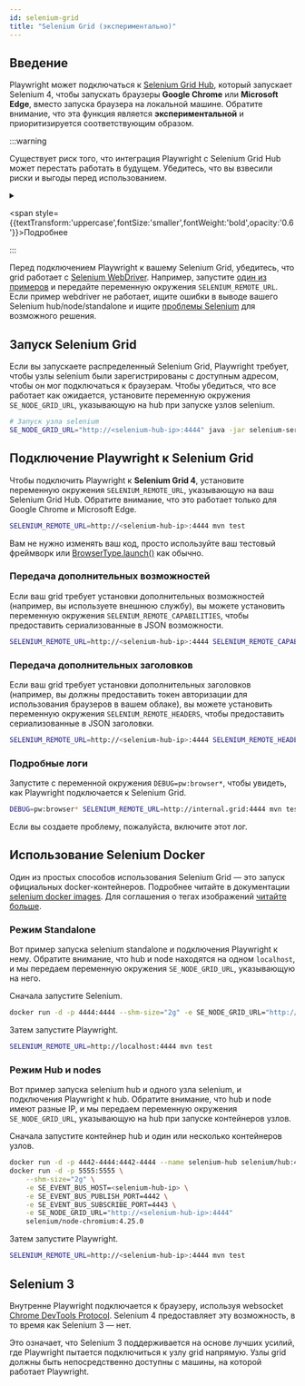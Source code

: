 ```yaml
---
id: selenium-grid
title: "Selenium Grid (экспериментально)"
---
```


## Введение

Playwright может подключаться к [Selenium Grid Hub](https://www.selenium.dev/documentation/grid/), который запускает Selenium 4, чтобы запускать браузеры **Google Chrome** или **Microsoft Edge**, вместо запуска браузера на локальной машине. Обратите внимание, что эта функция является **экспериментальной** и приоритизируется соответствующим образом.

:::warning

Существует риск того, что интеграция Playwright с Selenium Grid Hub может перестать работать в будущем. Убедитесь, что вы взвесили риски и выгоды перед использованием.

<details>

<summary>

<span style={{textTransform:'uppercase',fontSize:'smaller',fontWeight:'bold',opacity:'0.6'}}>Подробнее</span>

</summary>

Внутренне Playwright подключается к браузеру, используя websocket [Chrome DevTools Protocol](https://chromedevtools.github.io/devtools-protocol/). Selenium 4 в настоящее время предоставляет эту возможность. Однако, [в будущем это может измениться](https://github.com/SeleniumHQ/selenium/issues/11590#issuecomment-1436113950). Если Selenium откажется от этой возможности, Playwright перестанет работать с ним.

</details>
:::

Перед подключением Playwright к вашему Selenium Grid, убедитесь, что grid работает с [Selenium WebDriver](https://www.selenium.dev/documentation/webdriver/). Например, запустите [один из примеров](https://github.com/SeleniumHQ/selenium/tree/trunk/javascript/node/selenium-webdriver/example) и передайте переменную окружения `SELENIUM_REMOTE_URL`. Если пример webdriver не работает, ищите ошибки в выводе вашего Selenium hub/node/standalone и ищите [проблемы Selenium](https://github.com/SeleniumHQ/selenium/issues) для возможного решения.

## Запуск Selenium Grid

Если вы запускаете распределенный Selenium Grid, Playwright требует, чтобы узлы selenium были зарегистрированы с доступным адресом, чтобы он мог подключаться к браузерам. Чтобы убедиться, что все работает как ожидается, установите переменную окружения `SE_NODE_GRID_URL`, указывающую на hub при запуске узлов selenium.

```bash
# Запуск узла selenium
SE_NODE_GRID_URL="http://<selenium-hub-ip>:4444" java -jar selenium-server-<version>.jar node
```

## Подключение Playwright к Selenium Grid

Чтобы подключить Playwright к **Selenium Grid 4**, установите переменную окружения `SELENIUM_REMOTE_URL`, указывающую на ваш Selenium Grid Hub. Обратите внимание, что это работает только для Google Chrome и Microsoft Edge.

```bash
SELENIUM_REMOTE_URL=http://<selenium-hub-ip>:4444 mvn test
```

Вам не нужно изменять ваш код, просто используйте ваш тестовый фреймворк или [BrowserType.launch()](/api/class-browsertype.mdx#browser-type-launch) как обычно.

### Передача дополнительных возможностей

Если ваш grid требует установки дополнительных возможностей (например, вы используете внешнюю службу), вы можете установить переменную окружения `SELENIUM_REMOTE_CAPABILITIES`, чтобы предоставить сериализованные в JSON возможности.

```bash
SELENIUM_REMOTE_URL=http://<selenium-hub-ip>:4444 SELENIUM_REMOTE_CAPABILITIES="{'mygrid:options':{os:'windows',username:'John',password:'secure'}}" mvn test
```

### Передача дополнительных заголовков

Если ваш grid требует установки дополнительных заголовков (например, вы должны предоставить токен авторизации для использования браузеров в вашем облаке), вы можете установить переменную окружения `SELENIUM_REMOTE_HEADERS`, чтобы предоставить сериализованные в JSON заголовки.

```bash
SELENIUM_REMOTE_URL=http://<selenium-hub-ip>:4444 SELENIUM_REMOTE_HEADERS="{'Authorization':'Basic b64enc'}" mvn test
```

### Подробные логи

Запустите с переменной окружения `DEBUG=pw:browser*`, чтобы увидеть, как Playwright подключается к Selenium Grid.

```bash
DEBUG=pw:browser* SELENIUM_REMOTE_URL=http://internal.grid:4444 mvn test
```

Если вы создаете проблему, пожалуйста, включите этот лог.

## Использование Selenium Docker

Один из простых способов использования Selenium Grid — это запуск официальных docker-контейнеров. Подробнее читайте в документации [selenium docker images](https://github.com/SeleniumHQ/docker-selenium). Для соглашения о тегах изображений [читайте больше](https://github.com/SeleniumHQ/docker-selenium/wiki/Tagging-Convention#selenium-grid-4x-and-above).

### Режим Standalone

Вот пример запуска selenium standalone и подключения Playwright к нему. Обратите внимание, что hub и node находятся на одном `localhost`, и мы передаем переменную окружения `SE_NODE_GRID_URL`, указывающую на него.

Сначала запустите Selenium.

```bash
docker run -d -p 4444:4444 --shm-size="2g" -e SE_NODE_GRID_URL="http://localhost:4444" selenium/standalone-chromium:latest
```

Затем запустите Playwright.

```bash
SELENIUM_REMOTE_URL=http://localhost:4444 mvn test
```

### Режим Hub и nodes

Вот пример запуска selenium hub и одного узла selenium, и подключения Playwright к hub. Обратите внимание, что hub и node имеют разные IP, и мы передаем переменную окружения `SE_NODE_GRID_URL`, указывающую на hub при запуске контейнеров узлов.

Сначала запустите контейнер hub и один или несколько контейнеров узлов.

```bash
docker run -d -p 4442-4444:4442-4444 --name selenium-hub selenium/hub:4.25.0
docker run -d -p 5555:5555 \
    --shm-size="2g" \
    -e SE_EVENT_BUS_HOST=<selenium-hub-ip> \
    -e SE_EVENT_BUS_PUBLISH_PORT=4442 \
    -e SE_EVENT_BUS_SUBSCRIBE_PORT=4443 \
    -e SE_NODE_GRID_URL="http://<selenium-hub-ip>:4444"
    selenium/node-chromium:4.25.0
```

Затем запустите Playwright.

```bash
SELENIUM_REMOTE_URL=http://<selenium-hub-ip>:4444 mvn test
```

## Selenium 3

Внутренне Playwright подключается к браузеру, используя websocket [Chrome DevTools Protocol](https://chromedevtools.github.io/devtools-protocol/). Selenium 4 предоставляет эту возможность, в то время как Selenium 3 — нет.

Это означает, что Selenium 3 поддерживается на основе лучших усилий, где Playwright пытается подключиться к узлу grid напрямую. Узлы grid должны быть непосредственно доступны с машины, на которой работает Playwright.


[APIRequest]: /api/class-apirequest.mdx "APIRequest"
[APIRequestContext]: /api/class-apirequestcontext.mdx "APIRequestContext"
[APIResponse]: /api/class-apiresponse.mdx "APIResponse"
[APIResponseAssertions]: /api/class-apiresponseassertions.mdx "APIResponseAssertions"
[Browser]: /api/class-browser.mdx "Browser"
[BrowserContext]: /api/class-browsercontext.mdx "BrowserContext"
[BrowserType]: /api/class-browsertype.mdx "BrowserType"
[CDPSession]: /api/class-cdpsession.mdx "CDPSession"
[Clock]: /api/class-clock.mdx "Clock"
[ConsoleMessage]: /api/class-consolemessage.mdx "ConsoleMessage"
[Dialog]: /api/class-dialog.mdx "Dialog"
[Download]: /api/class-download.mdx "Download"
[ElementHandle]: /api/class-elementhandle.mdx "ElementHandle"
[FileChooser]: /api/class-filechooser.mdx "FileChooser"
[FormData]: /api/class-formdata.mdx "FormData"
[Frame]: /api/class-frame.mdx "Frame"
[FrameLocator]: /api/class-framelocator.mdx "FrameLocator"
[JSHandle]: /api/class-jshandle.mdx "JSHandle"
[Keyboard]: /api/class-keyboard.mdx "Keyboard"
[Locator]: /api/class-locator.mdx "Locator"
[LocatorAssertions]: /api/class-locatorassertions.mdx "LocatorAssertions"
[Mouse]: /api/class-mouse.mdx "Mouse"
[Page]: /api/class-page.mdx "Page"
[PageAssertions]: /api/class-pageassertions.mdx "PageAssertions"
[Playwright]: /api/class-playwright.mdx "Playwright"
[PlaywrightAssertions]: /api/class-playwrightassertions.mdx "PlaywrightAssertions"
[PlaywrightException]: /api/class-playwrightexception.mdx "PlaywrightException"
[Request]: /api/class-request.mdx "Request"
[RequestOptions]: /api/class-requestoptions.mdx "RequestOptions"
[Response]: /api/class-response.mdx "Response"
[Route]: /api/class-route.mdx "Route"
[Selectors]: /api/class-selectors.mdx "Selectors"
[TimeoutError]: /api/class-timeouterror.mdx "TimeoutError"
[Touchscreen]: /api/class-touchscreen.mdx "Touchscreen"
[Tracing]: /api/class-tracing.mdx "Tracing"
[Video]: /api/class-video.mdx "Video"
[WebError]: /api/class-weberror.mdx "WebError"
[WebSocket]: /api/class-websocket.mdx "WebSocket"
[WebSocketFrame]: /api/class-websocketframe.mdx "WebSocketFrame"
[WebSocketRoute]: /api/class-websocketroute.mdx "WebSocketRoute"
[Worker]: /api/class-worker.mdx "Worker"
[Element]: https://developer.mozilla.org/en-US/docs/Web/API/element "Element"
[EvaluationArgument]: /evaluating.mdx#evaluation-argument "EvaluationArgument"
[Promise]: https://developer.mozilla.org/en-US/docs/Web/JavaScript/Reference/Global_Objects/Promise "Promise"
[iterator]: https://developer.mozilla.org/en-US/docs/Web/JavaScript/Reference/Iteration_protocols "Iterator"
[origin]: https://developer.mozilla.org/en-US/docs/Glossary/Origin "Origin"
[selector]: https://developer.mozilla.org/en-US/docs/Web/CSS/CSS_Selectors "selector"
[Serializable]: https://developer.mozilla.org/en-US/docs/Web/JavaScript/Reference/Global_Objects/JSON/stringify#Description "Serializable"
[UIEvent.detail]: https://developer.mozilla.org/en-US/docs/Web/API/UIEvent/detail "UIEvent.detail"
[UnixTime]: https://en.wikipedia.org/wiki/Unix_time "Unix Time"
[xpath]: https://developer.mozilla.org/en-US/docs/Web/XPath "xpath"

[boolean]: https://docs.oracle.com/javase/tutorial/java/nutsandbolts/datatypes.html "boolean"
[byte&#91;&#93;]: https://docs.oracle.com/javase/tutorial/java/nutsandbolts/datatypes.html "byte[]"
[Consumer]: https://docs.oracle.com/javase/8/docs/api/java/util/function/Consumer.html "Consumer"
[Date]: https://docs.oracle.com/javase/8/docs/api/java/util/Date.html "Date"
[double]: https://docs.oracle.com/javase/tutorial/java/nutsandbolts/datatypes.html "double"
[InputStream]: https://docs.oracle.com/javase/8/docs/api/java/io/InputStream.html "InputStream"
[int]: https://docs.oracle.com/javase/tutorial/java/nutsandbolts/datatypes.html "int"
[long]: https://docs.oracle.com/javase/tutorial/java/nutsandbolts/datatypes.html "long"
[JsonObject]: https://www.javadoc.io/doc/com.google.code.gson/gson/latest/com.google.gson/com/google/gson/JsonObject.html "JsonObject"
[List]: https://docs.oracle.com/javase/8/docs/api/java/util/List.html "List"
[Map]: https://docs.oracle.com/javase/8/docs/api/java/util/Map.html "Map"
[null]: https://docs.oracle.com/javase/specs/jls/se8/html/jls-3.html#jls-3.10.7 "null"
[Object]: https://docs.oracle.com/javase/8/docs/api/java/lang/Object.html "Object"
[Path]: https://docs.oracle.com/javase/8/docs/api/java/nio/file/Path.html "Path"
[Pattern]: https://docs.oracle.com/javase/8/docs/api/java/util/regex/Pattern.html "Pattern"
[Predicate]: https://docs.oracle.com/javase/8/docs/api/java/util/function/Predicate.html "Predicate"
[void]: https://docs.oracle.com/javase/tutorial/java/javaOO/methods.html "void"
[Runnable]: https://docs.oracle.com/javase/8/docs/api/java/lang/Runnable.html "Runnable"
[RuntimeException]: https://docs.oracle.com/javase/8/docs/api/java/lang/RuntimeException.html "RuntimeException"
[String]: https://docs.oracle.com/javase/8/docs/api/java/lang/String.html "String"

[all available image tags]: https://mcr.microsoft.com/en-us/product/playwright/java/about "all available image tags"
[Microsoft Artifact Registry]: https://mcr.microsoft.com/en-us/product/playwright/java/about "Microsoft Artifact Registry"
[Dockerfile.noble]: https://github.com/microsoft/playwright-java/blob/main/utils/docker/Dockerfile.noble "Dockerfile.noble"
